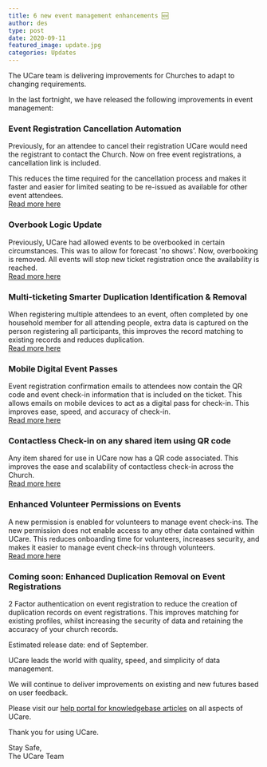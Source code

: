```yaml
---
title: 6 new event management enhancements 🆕
author: des
type: post
date: 2020-09-11
featured_image: update.jpg
categories: Updates
---
```


<style>{`
.pages .gatsby-resp-image-wrapper {
  box-shadow:none!important;
  margin:0!important;
}
`}</style>

The UCare team is delivering improvements for Churches to adapt to changing requirements.

In the last fortnight, we have released the following improvements in event management:

### Event Registration Cancellation Automation
Previously, for an attendee to cancel their registration UCare would need the registrant to contact the Church. Now on free event registrations, a cancellation link is included.

This reduces the time required for the cancellation process and makes it faster and easier for limited seating to be re-issued as available for other event attendees.<br />
[Read more here](https://help.ucareapp.com/hc/en-us/articles/360001870755)

### Overbook Logic Update
Previously, UCare had allowed events to be overbooked in certain circumstances. This was to allow for forecast 'no shows'. Now, overbooking is removed. All events will stop new ticket registration once the availability is reached.<br />
[Read more here](https://help.ucareapp.com/hc/en-us/articles/360001870795)

### Multi-ticketing Smarter Duplication Identification & Removal
When registering multiple attendees to an event, often completed by one household member for all attending people, extra data is captured on the person registering all participants, this improves the record matching to existing records and reduces duplication.<br />
[Read more here](https://help.ucareapp.com/hc/en-us/articles/360001870815)

### Mobile Digital Event Passes
Event registration confirmation emails to attendees now contain the QR code and event check-in information that is included on the ticket. This allows emails on mobile devices to act as a digital pass for check-in. This improves ease, speed, and accuracy of check-in.<br />
[Read more here](https://help.ucareapp.com/hc/en-us/articles/360001886936)

### Contactless Check-in on any shared item using QR code
Any item shared for use in UCare now has a QR code associated. This improves the ease and scalability of contactless check-in across the Church.<br />
[Read more here](https://help.ucareapp.com/hc/en-us/articles/360001887016)

### Enhanced Volunteer Permissions on Events
A new permission is enabled for volunteers to manage event check-ins. The new permission does not enable access to any other data contained within UCare. This reduces onboarding time for volunteers, increases security, and makes it easier to manage event check-ins through volunteers.<br />
[Read more here](https://help.ucareapp.com/hc/en-us/articles/360001887096)

### Coming soon: Enhanced Duplication Removal on Event Registrations
2 Factor authentication on event registration to reduce the creation of duplication records on event registrations. This improves matching for existing profiles, whilst increasing the security of data and retaining the accuracy of your church records.

Estimated release date: end of September.
<br />

UCare leads the world with quality, speed, and simplicity of data management.

We will continue to deliver improvements on existing and new futures based on user feedback.

Please visit our [help portal for knowledgebase articles](https://help.ucareapp.com/hc/en-us/) on all aspects of UCare.

Thank you for using UCare.

Stay Safe,<br />
The UCare Team